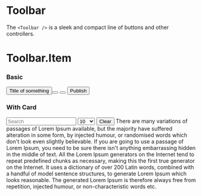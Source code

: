 
<Meta title="Components/Navigation/Toolbar" component={Toolbar} />

# Toolbar

The `<Toolbar />` is a sleek and compact line of buttons and other controllers.

<ArgsTable of={Toolbar} />

# Toolbar.Item

<ArgsTable of={Item} />

### Basic

<Canvas>
    <Story name="basic">
        <Toolbar>
            <Item spacing="none">
                <Button square icon="arrow-left" color="silent" />
            </Item>
            <Item grow truncate spacing="medium">
                <Text size="medium" truncate>
                    Title of something
                </Text>
            </Item>
            <Item>
                <ButtonGroup>
                    <Button size="small" icon="tools" square></Button>
                    <Button size="small" icon="mobile" square></Button>
                </ButtonGroup>
            </Item>
            <Item>
                <Button icon="rocket" size="small">
                    Publish
                </Button>
            </Item>
        </Toolbar>
    </Story>
</Canvas>

### With Card

<Canvas>
    <Story name="with card">
        <Card>
            <CardTitle title="Card with toolbar" />
            <CardContent border="bottom">
                <Toolbar>
                    <Item grow truncate>
                        <Input size="small" icon="search" placeholder="Search" />
                    </Item>
                    <Item>
                        <Select value={50} size="small">
                            <Option>10</Option>
                            <Option>25</Option>
                            <Option>50</Option>
                            <Option>100</Option>
                        </Select>
                    </Item>
                    <Item>
                        <Button icon="close" iconColor="error" size="small">
                            Clear
                        </Button>
                    </Item>
                </Toolbar>
            </CardContent>
            <CardContent>
                There are many variations of passages of Lorem Ipsum available, but the majority
                have suffered alteration in some form, by injected humour, or randomised words which
                don't look even slightly believable. If you are going to use a passage of Lorem
                Ipsum, you need to be sure there isn't anything embarrassing hidden in the middle of
                text. All the Lorem Ipsum generators on the Internet tend to repeat predefined
                chunks as necessary, making this the first true generator on the Internet. It uses a
                dictionary of over 200 Latin words, combined with a handful of model sentence
                structures, to generate Lorem Ipsum which looks reasonable. The generated Lorem
                Ipsum is therefore always free from repetition, injected humour, or
                non-characteristic words etc.
            </CardContent>
        </Card>
    </Story>
</Canvas>
